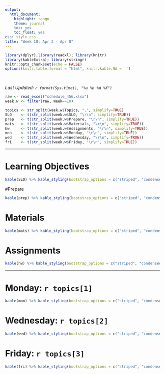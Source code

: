 ```yaml
---
output:
  html_document:
    highlight: tango
    theme: journal
    toc: yes
    toc_float: yes
css: style.css
title: "Week 10: Apr 2 - Apr 8"
---
```


```r
library(dplyr);library(readxl); library(knitr)
library(kableExtra); library(stringr)
knitr::opts_chunk$set(echo = FALSE)
options(knitr.table.format = "html", knitr.kable.NA = '') 
```
<br>

_Last Updated: `r format(Sys.time(), "%a %b %d %X")` _
<br>


```r
raw <- read_excel("schedule_456.xlsx")
week.w <- filter(raw, Week==10)

topics <- str_split(week.w$Topics, ",", simplify=TRUE)
SLO    <- t(str_split(week.w$SLO, "\r\n", simplify=TRUE))
prep   <- t(str_split(week.w$Prepare, "\r\n", simplify=TRUE))
mats   <- t(str_split(week.w$Materials, "\r\n", simplify=TRUE))
hw     <- t(str_split(week.w$Assignments, "\r\n", simplify=TRUE))
mon    <- t(str_split(week.w$Monday, "\r\n", simplify=TRUE))
wed    <- t(str_split(week.w$Wednesday, "\r\n", simplify=TRUE))
fri    <- t(str_split(week.w$Friday, "\r\n", simplify=TRUE))
```

----

# Learning Objectives
```r
kable(SLO) %>% kable_styling(bootstrap_options = c("striped", "condensed"))
```

#Prepare
```r
kable(prep) %>% kable_styling(bootstrap_options = c("striped", "condensed"))
```

# Materials
```r
kable(mats) %>% kable_styling(bootstrap_options = c("striped", "condensed"))
```

# Assignments
```r
kable(hw) %>% kable_styling(bootstrap_options = c("striped", "condensed"))
```

----

# Monday: `r topics[1]`

```r
kable(mon) %>% kable_styling(bootstrap_options = c("striped", "condensed"))
```


# Wednesday: `r topics[2]`

```r
kable(wed) %>% kable_styling(bootstrap_options = c("striped", "condensed"))
```


# Friday: `r topics[3]`

```r
kable(fri) %>% kable_styling(bootstrap_options = c("striped", "condensed"))
```



